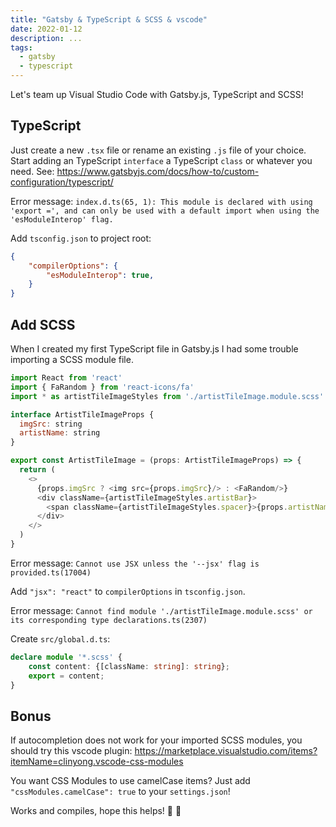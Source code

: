 ```yaml
---
title: "Gatsby & TypeScript & SCSS & vscode"
date: 2022-01-12
description: ...
tags:
  - gatsby
  - typescript
---
```


Let's team up Visual Studio Code with Gatsby.js, TypeScript and SCSS!

## TypeScript

Just create a new `.tsx` file or rename an existing `.js` file of your choice. 
Start adding an TypeScript `interface` a TypeScript `class` or whatever you need.
See: https://www.gatsbyjs.com/docs/how-to/custom-configuration/typescript/

Error message: `index.d.ts(65, 1): This module is declared with using 'export =', and can only be used with a default import when using the 'esModuleInterop' flag.`

Add `tsconfig.json` to project root:

```json
{
    "compilerOptions": {
        "esModuleInterop": true,
    }
}
```

## Add SCSS

When I created my first TypeScript file in Gatsby.js I had some trouble importing a SCSS module file.

```js
import React from 'react'
import { FaRandom } from 'react-icons/fa'
import * as artistTileImageStyles from './artistTileImage.module.scss'

interface ArtistTileImageProps {
  imgSrc: string
  artistName: string
}

export const ArtistTileImage = (props: ArtistTileImageProps) => {
  return (
    <>
      {props.imgSrc ? <img src={props.imgSrc}/> : <FaRandom/>}
      <div className={artistTileImageStyles.artistBar}>
        <span className={artistTileImageStyles.spacer}>{props.artistName}</span>
      </div>
    </>
  )
}
```

Error message: `Cannot use JSX unless the '--jsx' flag is provided.ts(17004)`

Add `"jsx": "react"` to `compilerOptions` in `tsconfig.json`.

Error message: `Cannot find module './artistTileImage.module.scss' or its corresponding type declarations.ts(2307)`

Create `src/global.d.ts`:

```ts
declare module '*.scss' {
    const content: {[className: string]: string};
    export = content;
}
```

## Bonus 

If autocompletion does not work for your imported SCSS modules, you should try this vscode plugin: https://marketplace.visualstudio.com/items?itemName=clinyong.vscode-css-modules

You want CSS Modules to use camelCase items? Just add `"cssModules.camelCase": true` to your `settings.json`!

Works and compiles, hope this helps! 💪 🚀

